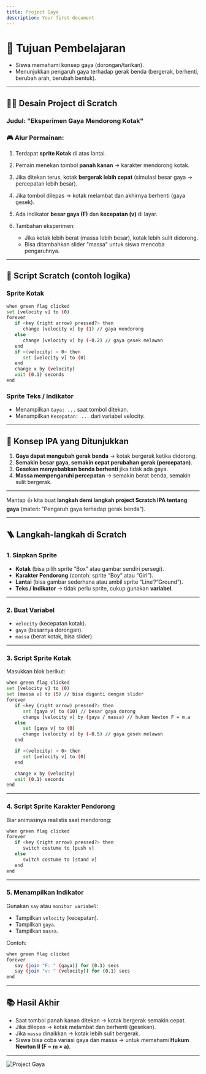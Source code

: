 ```yaml
---
title: Project Gaya
description: Your first document
---
```


# 🎯 Tujuan Pembelajaran

* Siswa memahami konsep gaya (dorongan/tarikan).
* Menunjukkan pengaruh gaya terhadap gerak benda (bergerak, berhenti, berubah arah, berubah bentuk).

---

## 👩‍💻 Desain Project di Scratch

### Judul: **"Eksperimen Gaya Mendorong Kotak"**

### 🎮 Alur Permainan:

1. Terdapat **sprite Kotak** di atas lantai.
2. Pemain menekan tombol **panah kanan** → karakter mendorong kotak.
3. Jika ditekan terus, kotak **bergerak lebih cepat** (simulasi besar gaya → percepatan lebih besar).
4. Jika tombol dilepas → kotak melambat dan akhirnya berhenti (gaya gesek).
5. Ada indikator **besar gaya (F)** dan **kecepatan (v)** di layar.
6. Tambahan eksperimen:

   * Jika kotak lebih berat (massa lebih besar), kotak lebih sulit didorong.
   * Bisa ditambahkan slider "massa" untuk siswa mencoba pengaruhnya.

---

## 🔧 Script Scratch (contoh logika)

### Sprite **Kotak**

```bash
when green flag clicked
set [velocity v] to (0)
forever
   if <key (right arrow) pressed?> then
      change [velocity v] by (1) // gaya mendorong
   else
      change [velocity v] by (-0.2) // gaya gesek melawan
   end
   if <(velocity) < 0> then
      set [velocity v] to (0)
   end
   change x by (velocity)
   wait (0.1) seconds
end
```

### Sprite **Teks / Indikator**

* Menampilkan `Gaya: ...` saat tombol ditekan.
* Menampilkan `Kecepatan: ...` dari variabel velocity.

---

## 🧪 Konsep IPA yang Ditunjukkan

1. **Gaya dapat mengubah gerak benda** → kotak bergerak ketika didorong.
2. **Semakin besar gaya, semakin cepat perubahan gerak (percepatan)**.
3. **Gesekan menyebabkan benda berhenti** jika tidak ada gaya.
4. **Massa mempengaruhi percepatan** → semakin berat benda, semakin sulit bergerak.

---


Mantap 👍 kita buat **langkah demi langkah project Scratch IPA tentang gaya** (materi: “Pengaruh gaya terhadap gerak benda”).

---

## 🪜 Langkah-langkah di Scratch

### 1. Siapkan Sprite

* **Kotak** (bisa pilih sprite “Box” atau gambar sendiri persegi).
* **Karakter Pendorong** (contoh: sprite “Boy” atau “Girl”).
* **Lantai** (bisa gambar sederhana atau ambil sprite “Line”/“Ground”).
* **Teks / Indikator** → tidak perlu sprite, cukup gunakan **variabel**.

---

### 2. Buat Variabel

* `velocity` (kecepatan kotak).
* `gaya` (besarnya dorongan).
* `massa` (berat kotak, bisa slider).

---

### 3. Script Sprite **Kotak**

Masukkan blok berikut:

```bash
when green flag clicked
set [velocity v] to (0)
set [massa v] to (5) // bisa diganti dengan slider
forever
   if <key (right arrow) pressed?> then
      set [gaya v] to (10) // besar gaya dorong
      change [velocity v] by (gaya / massa) // hukum Newton F = m.a
   else
      set [gaya v] to (0)
      change [velocity v] by (-0.5) // gaya gesek melawan
   end

   if <(velocity) < 0> then
      set [velocity v] to (0)
   end

   change x by (velocity)
   wait (0.1) seconds
end
```

---

### 4. Script Sprite **Karakter Pendorong**

Biar animasinya realistis saat mendorong:

```bash
when green flag clicked
forever
   if <key (right arrow) pressed?> then
      switch costume to [push v]
   else
      switch costume to [stand v]
   end
end
```

---

### 5. Menampilkan Indikator

Gunakan `say` atau `monitor variabel`:

* Tampilkan `velocity` (kecepatan).
* Tampilkan `gaya`.
* Tampilkan `massa`.

Contoh:

```bash
when green flag clicked
forever
   say (join "F: " (gaya)) for (0.1) secs
   say (join "v: " (velocity)) for (0.1) secs
end
```

---

## 📚 Hasil Akhir

* Saat tombol panah kanan ditekan → kotak bergerak semakin cepat.
* Jika dilepas → kotak melambat dan berhenti (gesekan).
* Jika `massa` dinaikkan → kotak lebih sulit bergerak.
* Siswa bisa coba variasi gaya dan massa → untuk memahami **Hukum Newton II (F = m × a)**.

---

![Project Gaya](/images/gambar1.png)
